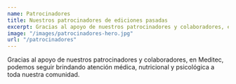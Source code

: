 ```yaml
---
name: Patrocinadores
title: Nuestros patrocinadores de ediciones pasadas
excerpt: Gracias al apoyo de nuestros patrocinadores y colaboradores, en Meditec, podemos seguir brindando atención médica, nutricional y psicológica a toda nuestra comunidad.
image: "/images/patrocinadores-hero.jpg"
url: "/patrocinadores"
---
```

Gracias al apoyo de nuestros patrocinadores y colaboradores, en Meditec, podemos seguir brindando atención médica, nutricional y psicológica a toda nuestra comunidad.